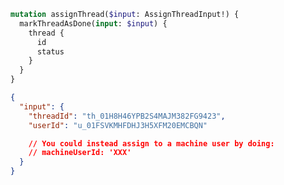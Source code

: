 ```graphql Mutation
mutation assignThread($input: AssignThreadInput!) {
  markThreadAsDone(input: $input) {
    thread {
      id
      status
    }
  }
}
```

```json Variables
{
  "input": {
    "threadId": "th_01H8H46YPB2S4MAJM382FG9423",
    "userId": "u_01FSVKMHFDHJ3H5XFM20EMCBQN"

    // You could instead assign to a machine user by doing:
    // machineUserId: 'XXX'
  }
}
```
